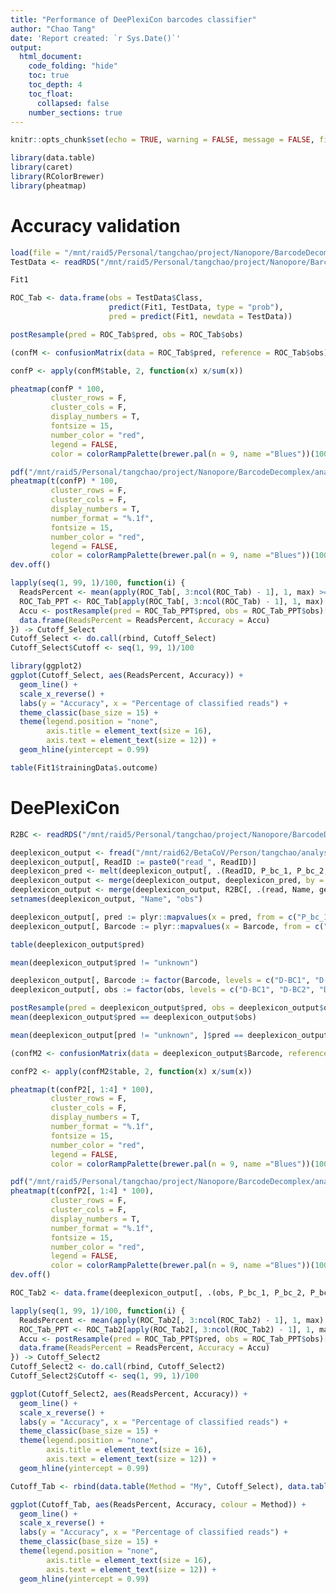 ```yaml
---
title: "Performance of DeePlexiCon barcodes classifier"
author: "Chao Tang"
date: 'Report created: `r Sys.Date()`'
output: 
  html_document: 
    code_folding: "hide"
    toc: true
    toc_depth: 4
    toc_float: 
      collapsed: false
    number_sections: true
---
```


```r
knitr::opts_chunk$set(echo = TRUE, warning = FALSE, message = FALSE, fig.align = 'center')
```

```r
library(data.table)
library(caret)
library(RColorBrewer)
library(pheatmap)
```

# Accuracy validation

```r
load(file = "/mnt/raid5/Personal/tangchao/project/Nanopore/BarcodeDecomplex/analysis/06.DecodingDeePlexiConAndPoreplex/00.ModelTraining2/01.Model/DeePlexiCon_Classifier.RData")
TestData <- readRDS("/mnt/raid5/Personal/tangchao/project/Nanopore/BarcodeDecomplex/analysis/06.DecodingDeePlexiConAndPoreplex/00.ModelTraining2/00.RData/DeePlexiCon_TestSet.Rds")
```

```r
Fit1
```

```r
ROC_Tab <- data.frame(obs = TestData$Class, 
                      predict(Fit1, TestData, type = "prob"), 
                      pred = predict(Fit1, newdata = TestData))
```

```r
postResample(pred = ROC_Tab$pred, obs = ROC_Tab$obs)
```

```r
(confM <- confusionMatrix(data = ROC_Tab$pred, reference = ROC_Tab$obs))
```

```r
confP <- apply(confM$table, 2, function(x) x/sum(x))
```

```r
pheatmap(confP * 100, 
         cluster_rows = F, 
         cluster_cols = F, 
         display_numbers = T, 
         fontsize = 15, 
         number_color = "red", 
         legend = FALSE, 
         color = colorRampPalette(brewer.pal(n = 9, name ="Blues"))(100))
```

```r
pdf("/mnt/raid5/Personal/tangchao/project/Nanopore/BarcodeDecomplex/analysis/06.DecodingDeePlexiConAndPoreplex/01.Comparison/Our_DeePlexiCon_confusionMatrix_V2.pdf", width = 4, height = 4)
pheatmap(t(confP) * 100, 
         cluster_rows = F, 
         cluster_cols = F, 
         display_numbers = T, 
         number_format = "%.1f", 
         fontsize = 15, 
         number_color = "red", 
         legend = FALSE, 
         color = colorRampPalette(brewer.pal(n = 9, name ="Blues"))(100))
dev.off()
```

```r
lapply(seq(1, 99, 1)/100, function(i) {
  ReadsPercent <- mean(apply(ROC_Tab[, 3:ncol(ROC_Tab) - 1], 1, max) >= i)*100
  ROC_Tab_PPT <- ROC_Tab[apply(ROC_Tab[, 3:ncol(ROC_Tab) - 1], 1, max) > i, ]
  Accu <- postResample(pred = ROC_Tab_PPT$pred, obs = ROC_Tab_PPT$obs)[1]
  data.frame(ReadsPercent = ReadsPercent, Accuracy = Accu)
}) -> Cutoff_Select
Cutoff_Select <- do.call(rbind, Cutoff_Select)
Cutoff_Select$Cutoff <- seq(1, 99, 1)/100
```

```r
library(ggplot2)
ggplot(Cutoff_Select, aes(ReadsPercent, Accuracy)) + 
  geom_line() + 
  scale_x_reverse() + 
  labs(y = "Accuracy", x = "Percentage of classified reads") + 
  theme_classic(base_size = 15) + 
  theme(legend.position = "none", 
        axis.title = element_text(size = 16), 
        axis.text = element_text(size = 12)) + 
  geom_hline(yintercept = 0.99)
```

```r
table(Fit1$trainingData$.outcome)
```

# DeePlexiCon

```r
R2BC <- readRDS("/mnt/raid5/Personal/tangchao/project/Nanopore/BarcodeDecomplex/analysis/06.DecodingDeePlexiConAndPoreplex/00.ModelTraining/00.RData/DeePlexiCon_TestSet_Meta.Rds")
```

```r
deeplexicon_output <- fread("/mnt/raid62/BetaCoV/Person/tangchao/analysis/DrictRNA/deeplexicon/conda/output1.tsv")
deeplexicon_output[, ReadID := paste0("read_", ReadID)]
deeplexicon_pred <- melt(deeplexicon_output[, .(ReadID, P_bc_1, P_bc_2, P_bc_3, P_bc_4)])[, .(pred = variable[which.max(value)]), ReadID]
deeplexicon_output <- merge(deeplexicon_output, deeplexicon_pred, by = "ReadID")
deeplexicon_output <- merge(deeplexicon_output, R2BC[, .(read, Name, gene)], by.x = "ReadID", by.y = "read")
setnames(deeplexicon_output, "Name", "obs")
```

```r
deeplexicon_output[, pred := plyr::mapvalues(x = pred, from = c("P_bc_1", "P_bc_2", "P_bc_3", "P_bc_4"), to = c("D-BC1", "D-BC2", "D-BC3", "D-BC4"))]
deeplexicon_output[, Barcode := plyr::mapvalues(x = Barcode, from = c("bc_1", "bc_2", "bc_3", "bc_4"), to = c("D-BC1", "D-BC2", "D-BC3", "D-BC4"))]
```

```r
table(deeplexicon_output$pred)
```
```r
mean(deeplexicon_output$pred != "unknown")
```

```r
deeplexicon_output[, Barcode := factor(Barcode, levels = c("D-BC1", "D-BC2", "D-BC3", "D-BC4", "unknown"))]
deeplexicon_output[, obs := factor(obs, levels = c("D-BC1", "D-BC2", "D-BC3", "D-BC4", "unknown"))]
```

```r
postResample(pred = deeplexicon_output$pred, obs = deeplexicon_output$obs)
mean(deeplexicon_output$pred == deeplexicon_output$obs)
```

```r
mean(deeplexicon_output[pred != "unknown", ]$pred == deeplexicon_output[pred != "unknown", ]$obs)
```

```r
(confM2 <- confusionMatrix(data = deeplexicon_output$Barcode, reference = deeplexicon_output$obs))
```

```r
confP2 <- apply(confM2$table, 2, function(x) x/sum(x))
```

```r
pheatmap(t(confP2[, 1:4] * 100), 
         cluster_rows = F, 
         cluster_cols = F, 
         display_numbers = T, 
         number_format = "%.1f", 
         fontsize = 15, 
         number_color = "red", 
         legend = FALSE, 
         color = colorRampPalette(brewer.pal(n = 9, name ="Blues"))(100))
```

```r
pdf("/mnt/raid5/Personal/tangchao/project/Nanopore/BarcodeDecomplex/analysis/06.DecodingDeePlexiConAndPoreplex/01.Comparison/DeePlexiCon_confusionMatrix_V2.pdf", width = 4, height = 4)
pheatmap(t(confP2[, 1:4] * 100), 
         cluster_rows = F, 
         cluster_cols = F, 
         display_numbers = T, 
         number_format = "%.1f", 
         fontsize = 15, 
         number_color = "red", 
         legend = FALSE, 
         color = colorRampPalette(brewer.pal(n = 9, name ="Blues"))(100))
dev.off()
```

```r
ROC_Tab2 <- data.frame(deeplexicon_output[, .(obs, P_bc_1, P_bc_2, P_bc_3, P_bc_4, pred)], row.names = deeplexicon_output[, ReadID])
```

```r
lapply(seq(1, 99, 1)/100, function(i) {
  ReadsPercent <- mean(apply(ROC_Tab2[, 3:ncol(ROC_Tab2) - 1], 1, max) >= i)*100
  ROC_Tab_PPT <- ROC_Tab2[apply(ROC_Tab2[, 3:ncol(ROC_Tab2) - 1], 1, max) > i, ]
  Accu <- postResample(pred = ROC_Tab_PPT$pred, obs = ROC_Tab_PPT$obs)[1]
  data.frame(ReadsPercent = ReadsPercent, Accuracy = Accu)
}) -> Cutoff_Select2
Cutoff_Select2 <- do.call(rbind, Cutoff_Select2)
Cutoff_Select2$Cutoff <- seq(1, 99, 1)/100
```

```r
ggplot(Cutoff_Select2, aes(ReadsPercent, Accuracy)) + 
  geom_line() + 
  scale_x_reverse() + 
  labs(y = "Accuracy", x = "Percentage of classified reads") + 
  theme_classic(base_size = 15) + 
  theme(legend.position = "none", 
        axis.title = element_text(size = 16), 
        axis.text = element_text(size = 12)) + 
  geom_hline(yintercept = 0.99)
```

```r
Cutoff_Tab <- rbind(data.table(Method = "My", Cutoff_Select), data.table(Method = "DeePlexiCon", Cutoff_Select2))
```

```r
ggplot(Cutoff_Tab, aes(ReadsPercent, Accuracy, colour = Method)) + 
  geom_line() + 
  scale_x_reverse() + 
  labs(y = "Accuracy", x = "Percentage of classified reads") + 
  theme_classic(base_size = 15) + 
  theme(legend.position = "none", 
        axis.title = element_text(size = 16), 
        axis.text = element_text(size = 12)) + 
  geom_hline(yintercept = 0.99)
```


